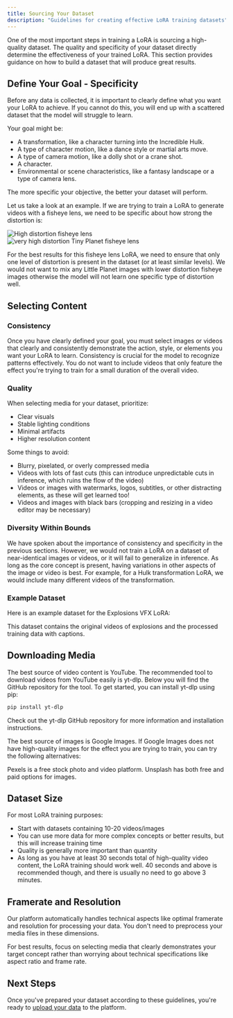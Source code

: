 ```yaml
---
title: Sourcing Your Dataset
description: "Guidelines for creating effective LoRA training datasets"
---
```



One of the most important steps in training a LoRA is sourcing a high-quality dataset. The quality and specificity of your dataset directly determine the effectiveness of your trained LoRA. This section provides guidance on how to build a dataset that will produce great results.

## Define Your Goal - Specificity

Before any data is collected, it is important to clearly define what you want your LoRA to achieve. If you cannot do this, you will end up with a scattered dataset that the model will struggle to learn.

Your goal might be:
- A transformation, like a character turning into the Incredible Hulk.
- A type of character motion, like a dance style or martial arts move.
- A type of camera motion, like a dolly shot or a crane shot.
- A character.
- Environmental or scene characteristics, like a fantasy landscape or a type of camera lens.

The more specific your objective, the better your dataset will perform.

Let us take a look at an example. If we are trying to train a LoRA to generate videos with a fisheye lens, we need to be specific about how strong the distortion is:

<Frame caption="High distortion fisheye lens">
  <img src="/images/lora/source/fisheye1.webp" alt="High distortion fisheye lens" />
</Frame>

<Frame caption="Very high distortion Tiny Planet fisheye lens">
  <img src="/images/lora/source/fisheye2.jpg" alt="very high distortion Tiny Planet fisheye lens" />
</Frame>

For the best results for this fisheye lens LoRA, we need to ensure that only one level of distortion is present in the dataset (or at least similar levels). We would not want to mix any Little Planet images with lower distortion fisheye images otherwise the model will not learn one specific type of distortion well.

## Selecting Content

### Consistency

Once you have clearly defined your goal, you must select images or videos that clearly and consistently demonstrate the action, style, or elements you want your LoRA to learn. Consistency is crucial for the model to recognize patterns effectively. You do not want to include videos that only feature the effect you're trying to train for a small duration of the overall video.

### Quality

When selecting media for your dataset, prioritize:
- Clear visuals
- Stable lighting conditions
- Minimal artifacts 
- Higher resolution content

Some things to avoid:
- Blurry, pixelated, or overly compressed media
- Videos with lots of fast cuts (this can introduce unpredictable cuts in inference, which ruins the flow of the video)
- Videos or images with watermarks, logos, subtitles, or other distracting elements, as these will get learned too!
- Videos and images with black bars (cropping and resizing in a video editor may be necessary)

### Diversity Within Bounds

We have spoken about the importance of consistency and specificity in the previous sections. However, we would not train a LoRA on a dataset of near-identical images or videos, or it will fail to generalize in inference. As long as the core concept is present, having variations in other aspects of the image or video is best. For example, for a Hulk transformation LoRA, we would include many different videos of the transformation.

### Example Dataset

Here is an example dataset for the Explosions VFX LoRA:

<CardGroup cols={2}>
  <Card
    title="Explosions VFX Dataset"
    icon="video"
    href="https://drive.google.com/drive/folders/1roilv6Whpv3S023ENT0o1n29XUXG99Ea?usp=sharing"
  >
    This dataset contains the original videos of explosions and the processed training data with captions.
  </Card>
</CardGroup>

## Downloading Media

The best source of video content is YouTube. The recommended tool to download videos from YouTube easily is yt-dlp. Below you will find the GitHub repository for the tool. To get started, you can install yt-dlp using pip:

```bash
pip install yt-dlp
```

<CardGroup cols={1}>
  <Card
    title="yt-dlp"
    icon="video"
    href="https://github.com/yt-dlp/yt-dlp"
  >
    Check out the yt-dlp GitHub repository for more information and installation instructions.
  </Card>
</CardGroup>

The best source of images is Google Images. If Google Images does not have high-quality images for the effect you are trying to train, you can try the following alternatives:

<CardGroup cols={2}>
  <Card
    title="Pexels"
    icon="image"
    href="https://www.pexels.com/"
  >
    Pexels is a free stock photo and video platform.
  </Card>
    <Card
    title="Unsplash"
    icon="image"
    href="https://unsplash.com/"
  >
    Unsplash has both free and paid options for images.
  </Card>

</CardGroup>



## Dataset Size

For most LoRA training purposes:
- Start with datasets containing 10-20 videos/images
- You can use more data for more complex concepts or better results, but this will increase training time
- Quality is generally more important than quantity
- As long as you have at least 30 seconds total of high-quality video content, the LoRA training should work well. 40 seconds and above is recommended though, and there is usually no need to go above 3 minutes.

## Framerate and Resolution

Our platform automatically handles technical aspects like optimal framerate and resolution for processing your data. You don't need to preprocess your media files in these dimensions.

<Tip>
For best results, focus on selecting media that clearly demonstrates your target concept rather than worrying about technical specifications like aspect ratio and frame rate.
</Tip>

## Next Steps

Once you've prepared your dataset according to these guidelines, you're ready to [upload your data](/lora-training/uploading-data) to the platform. 